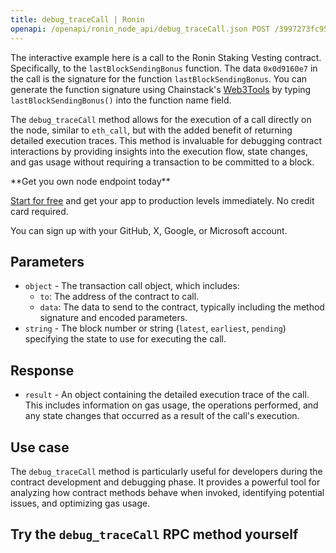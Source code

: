 ---
title: debug_traceCall | Ronin
openapi: /openapi/ronin_node_api/debug_traceCall.json POST /3997273fc956a67dc6982384500e669e
---

The interactive example here is a call to the Ronin Staking Vesting contract. Specifically, to the `lastBlockSendingBonus` function. The data `0x0d9160e7` in the call is the signature for the function `lastBlockSendingBonus`. You can generate the function signature using Chainstack's [Web3Tools](https://web3tools.chainstacklabs.com/generate-solidity-functions-signature) by typing `lastBlockSendingBonus()` into the function name field.

The `debug_traceCall` method allows for the execution of a call directly on the node, similar to `eth_call`, but with the added benefit of returning detailed execution traces. This method is invaluable for debugging contract interactions by providing insights into the execution flow, state changes, and gas usage without requiring a transaction to be committed to a block.

<Check>
**Get you own node endpoint today**

[Start for free](https://console.chainstack.com/) and get your app to production levels immediately. No credit card required.

You can sign up with your GitHub, X, Google, or Microsoft account.
</Check>


## Parameters

* `object` - The transaction call object, which includes:
  + `to`: The address of the contract to call.
  + `data`: The data to send to the contract, typically including the method signature and encoded parameters.
* `string` - The block number or string (`latest`, `earliest`, `pending`) specifying the state to use for executing the call.

## Response

* `result` - An object containing the detailed execution trace of the call. This includes information on gas usage, the operations performed, and any state changes that occurred as a result of the call's execution.

## Use case

The `debug_traceCall` method is particularly useful for developers during the contract development and debugging phase. It provides a powerful tool for analyzing how contract methods behave when invoked, identifying potential issues, and optimizing gas usage.

## Try the `debug_traceCall` RPC method yourself